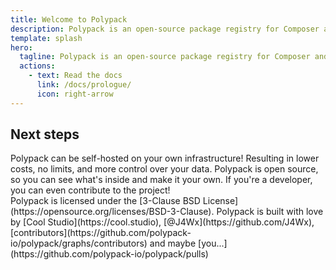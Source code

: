 ```yaml
---
title: Welcome to Polypack
description: Polypack is an open-source package registry for Composer and NPM. Share unlimited packages with your team and clients on your own infrastructure.
template: splash
hero:
  tagline: Polypack is an open-source package registry for Composer and NPM. Share unlimited packages with your team and clients on your own infrastructure.
  actions:
    - text: Read the docs
      link: /docs/prologue/
      icon: right-arrow
---
```



## Next steps

<CardGrid stagger>
	<Card title="Self Hosted" icon="rocket">
		Polypack can be self-hosted on your own infrastructure!
		Resulting in lower costs, no limits, and more control over your data.
	</Card>
	<Card title="Open Source" icon="open-book">
		Polypack is open source, so you can see what's inside and make it your own.
		If you're a developer, you can even contribute to the project!
		<br/>
		Polypack is licensed under the [3-Clause BSD License](https://opensource.org/licenses/BSD-3-Clause).
	</Card>
	<Card title="Built with love" icon="heart">
		Polypack is built with love by [Cool Studio](https://cool.studio), [@J4Wx](https://github.com/J4Wx), [contributors](https://github.com/polypack-io/polypack/graphs/contributors) and maybe [you...](https://github.com/polypack-io/polypack/pulls)
	</Card>
</CardGrid>
